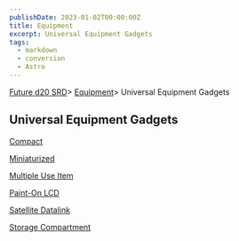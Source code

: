 ```yaml
---
publishDate: 2023-01-02T00:00:00Z
title: Equipment
excerpt: Universal Equipment Gadgets
tags:
  - markdown
  - conversion
  - Astro
---
```







[Future d20 SRD](/#futureD20)> [Equipment](future-d20-srd-equipment-index)> Universal Equipment Gadgets
    




## Universal Equipment Gadgets
   



[Compact](future-d20-srd-equipment-gadgets-universal-equipment-compact)




[Miniaturized](future-d20-srd-equipment-gadgets-universal-equipment-miniaturized)




[Multiple Use Item](future-d20-srd-equipment-gadgets-universal-equipment-multiple-use-item)




[Paint-On LCD](future-d20-srd-equipment-gadgets-universal-equipment-paint-on-lcd)




[Satellite Datalink](future-d20-srd-equipment-gadgets-universal-equipment-satellite-datalink)




[Storage Compartment](future-d20-srd-equipment-gadgets-universal-equipment-storage-compartment)






